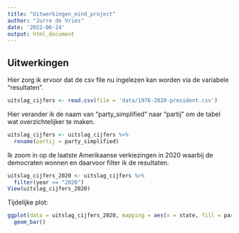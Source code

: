 ```yaml
---
title: "Uitwerkingen_eind_project"
author: "Jurre de Vries"
date: '2022-06-24'
output: html_document
---
```


## Uitwerkingen

Hier zorg ik ervoor dat de csv file nu ingelezen kan worden via de variabele "resultaten".

```r
uitslag_cijfers <- read.csv(file = 'data/1976-2020-president.csv')
```

Hier verander ik de naam van "party_simplified" naar "partij" om de tabel wat overzichtelijker te maken.

```r
uitslag_cijfers <- uitslag_cijfers %>%
  rename(partij = party_simplified)
```

Ik zoom in op de laatste Amerikaanse verkiezingen in 2020 waarbij de democraten wonnen en daarvoor filter ik de resultaten.

```r
uitslag_cijfers_2020 <- uitslag_cijfers %>%
  filter(year == "2020")
View(uitslag_cijfers_2020)
```

Tijdelijke plot:

```r
ggplot(data = uitslag_cijfers_2020, mapping = aes(x = state, fill = party_simplified)) +
  geom_bar()
```


